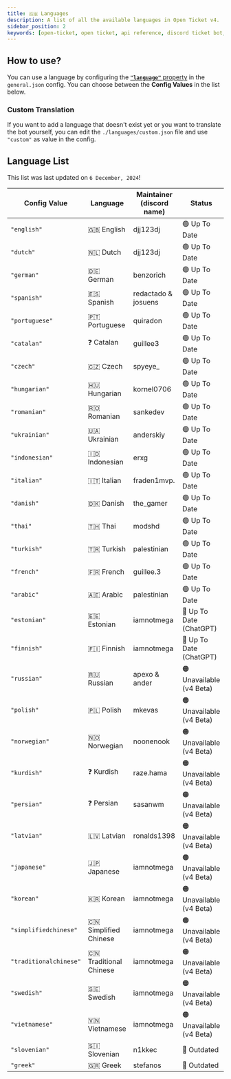 ```yaml
---
title: 🇬🇧 Languages
description: A list of all the available languages in Open Ticket v4.
sidebar_position: 2
keywords: [open-ticket, open ticket, api reference, discord ticket bot, reference, config, api, plugins]
---
```

<head>
    <link rel="apple-touch-icon" href="/img/logo_vertical.png"/>
</head>

## How to use?
You can use a language by configuring the [**`"language"`** property](./config/general.mdx#language) in the `general.json` config.
You can choose between the **Config Values** in the list below.

### Custom Translation
If you want to add a language that doesn't exist yet or you want to translate the bot yourself,
you can edit the `./languages/custom.json` file and use `"custom"` as value in the config.

## Language List
This list was last updated on `6 December, 2024`!

|Config Value              |Language              |Maintainer (discord name) |Status                       |
|--------------------------|----------------------|--------------------------|-----------------------------|
|`"english"`               |🇬🇧 English            |djj123dj                  |🟢 Up To Date                |
|`"dutch"`                 |🇳🇱 Dutch              |djj123dj                  |🟢 Up To Date                |
|`"german"`                |🇩🇪 German             |benzorich                 |🟢 Up To Date                |
|`"spanish"`               |🇪🇸 Spanish            |redactado & josuens       |🟢 Up To Date                |
|`"portuguese"`            |🇵🇹 Portuguese         |quiradon                  |🟢 Up To Date                |
|`"catalan"`               |❓ Catalan            |guillee3                  |🟢 Up To Date                |
|`"czech"`                 |🇨🇿 Czech              |spyeye_                   |🟢 Up To Date                |
|`"hungarian"`             |🇭🇺 Hungarian          |kornel0706                |🟢 Up To Date                |
|`"romanian"`              |🇷🇴 Romanian           |sankedev                  |🟢 Up To Date                |
|`"ukrainian"`             |🇺🇦 Ukrainian          |anderskiy                 |🟢 Up To Date                |
|`"indonesian"`            |🇮🇩 Indonesian         |erxg                      |🟢 Up To Date                |
|`"italian"`               |🇮🇹 Italian            |fraden1mvp.               |🟢 Up To Date                |
|`"danish"`                |🇩🇰 Danish             |the_gamer                 |🟢 Up To Date                |
|`"thai"`                  |🇹🇭 Thai               |modshd                    |🟢 Up To Date                |
|`"turkish"`               |🇹🇷 Turkish            |palestinian               |🟢 Up To Date                |
|`"french"`                |🇫🇷 French             |guillee.3                 |🟢 Up To Date                |
|`"arabic"`                |🇦🇪 Arabic             |palestinian               |🟢 Up To Date                |
|`"estonian"`              |🇪🇪 Estonian           |iamnotmega                |🔵 Up To Date (ChatGPT)      |
|`"finnish"`               |🇫🇮 Finnish            |iamnotmega                |🔵 Up To Date (ChatGPT)      |
|`"russian"`               |🇷🇺 Russian            |apexo & ander             |🟠 Unavailable (v4 Beta)     |
|`"polish"`                |🇵🇱 Polish             |mkevas                    |🟠 Unavailable (v4 Beta)     |
|`"norwegian"`             |🇳🇴 Norwegian          |noonenook                 |🟠 Unavailable (v4 Beta)     |
|`"kurdish"`               |❓ Kurdish            |raze.hama                 |🟠 Unavailable (v4 Beta)     |
|`"persian"`               |❓ Persian            |sasanwm                   |🟠 Unavailable (v4 Beta)     |
|`"latvian"`               |🇱🇻 Latvian            |ronalds1398               |🟠 Unavailable (v4 Beta)     |
|`"japanese"`              |🇯🇵 Japanese           |iamnotmega                |🟠 Unavailable (v4 Beta)     |
|`"korean"`                |🇰🇷 Korean             |iamnotmega                |🟠 Unavailable (v4 Beta)     |
|`"simplifiedchinese"`     |🇨🇳 Simplified Chinese |iamnotmega                |🟠 Unavailable (v4 Beta)     |
|`"traditionalchinese"`    |🇨🇳 Traditional Chinese|iamnotmega                |🟠 Unavailable (v4 Beta)     |
|`"swedish"`               |🇸🇪 Swedish            |iamnotmega                |🟠 Unavailable (v4 Beta)     |
|`"vietnamese"`            |🇻🇳 Vietnamese         |iamnotmega                |🟠 Unavailable (v4 Beta)     |
|`"slovenian"`             |🇸🇮 Slovenian          |n1kkec                    |🔴 Outdated                  |
|`"greek"`                 |🇬🇷 Greek              |stefanos                  |🔴 Outdated                  |